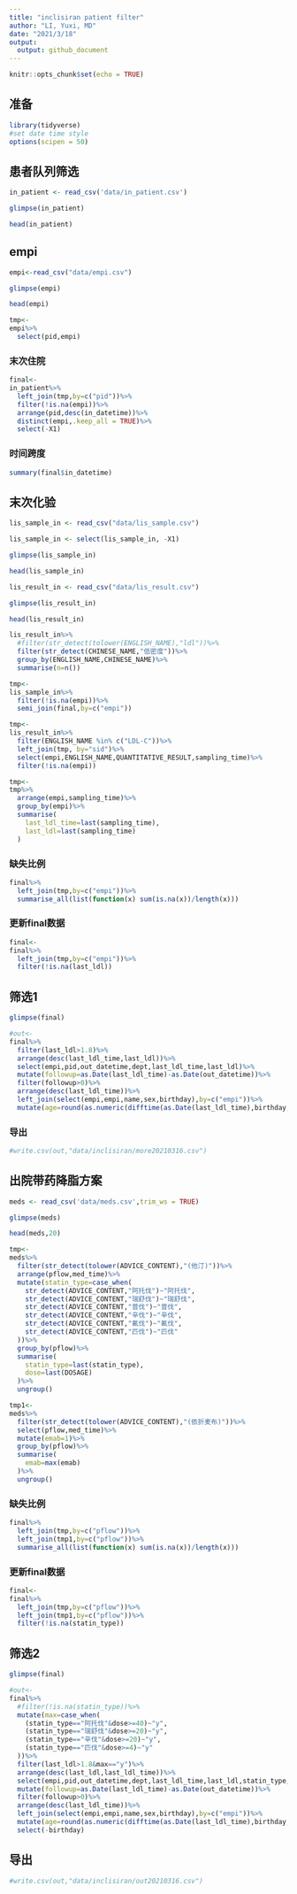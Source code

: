 ```yaml
---
title: "inclisiran patient filter"
author: "LI, Yuxi, MD"
date: "2021/3/18"
output:
  output: github_document
---
```


```r
knitr::opts_chunk$set(echo = TRUE)
```

## 准备
```r
library(tidyverse)
#set date time style
options(scipen = 50)
```

## 患者队列筛选
```r
in_patient <- read_csv('data/in_patient.csv')
```

```r
glimpse(in_patient)
```

```r
head(in_patient)
```


## empi
```r
empi<-read_csv("data/empi.csv")
```

```r
glimpse(empi)
```

```r
head(empi)
```

```r
tmp<-
empi%>%
  select(pid,empi)
```

### 末次住院
```r
final<-
in_patient%>%
  left_join(tmp,by=c("pid"))%>%
  filter(!is.na(empi))%>%
  arrange(pid,desc(in_datetime))%>%
  distinct(empi,.keep_all = TRUE)%>%
  select(-X1)
```

### 时间跨度
```r
summary(final$in_datetime)
```

## 末次化验
```r
lis_sample_in <- read_csv("data/lis_sample.csv")
```

```r
lis_sample_in <- select(lis_sample_in, -X1)
```

```r
glimpse(lis_sample_in)
```

```r
head(lis_sample_in)
```

```r
lis_result_in <- read_csv("data/lis_result.csv")
```

```r
glimpse(lis_result_in)
```

```r
head(lis_result_in)
```


```r
lis_result_in%>%
  #filter(str_detect(tolower(ENGLISH_NAME),"ldl"))%>%
  filter(str_detect(CHINESE_NAME,"低密度"))%>%
  group_by(ENGLISH_NAME,CHINESE_NAME)%>%
  summarise(n=n())
```

```r
tmp<-
lis_sample_in%>%
  filter(!is.na(empi))%>%
  semi_join(final,by=c("empi"))
```

```r
tmp<-
lis_result_in%>%
  filter(ENGLISH_NAME %in% c("LDL-C"))%>%
  left_join(tmp, by="sid")%>%
  select(empi,ENGLISH_NAME,QUANTITATIVE_RESULT,sampling_time)%>%
  filter(!is.na(empi))
```

```r
tmp<-
tmp%>%
  arrange(empi,sampling_time)%>%
  group_by(empi)%>%
  summarise(
    last_ldl_time=last(sampling_time),
    last_ldl=last(sampling_time)
  )
```

### 缺失比例
```r
final%>%
  left_join(tmp,by=c("empi"))%>%
  summarise_all(list(function(x) sum(is.na(x))/length(x)))
```

### 更新final数据
```r
final<-
final%>%
  left_join(tmp,by=c("empi"))%>%
  filter(!is.na(last_ldl))
```

## 筛选1
```r
glimpse(final)
```

```r
#out<-
final%>%
  filter(last_ldl>1.8)%>%
  arrange(desc(last_ldl_time,last_ldl))%>%
  select(empi,pid,out_datetime,dept,last_ldl_time,last_ldl)%>%
  mutate(followup=as.Date(last_ldl_time)-as.Date(out_datetime))%>%
  filter(followup>0)%>%
  arrange(desc(last_ldl_time))%>%
  left_join(select(empi,empi,name,sex,birthday),by=c("empi"))%>%
  mutate(age=round(as.numeric(difftime(as.Date(last_ldl_time),birthday,units="days"))/365.25))
```

### 导出
```r
#write.csv(out,"data/inclisiran/more20210316.csv")
```

## 出院带药降脂方案
```r
meds <- read_csv('data/meds.csv',trim_ws = TRUE)
```

```r
glimpse(meds)
```

```r
head(meds,20)
```


```r
tmp<-
meds%>%
  filter(str_detect(tolower(ADVICE_CONTENT),"(他汀)"))%>%
  arrange(pflow,med_time)%>%
  mutate(statin_type=case_when(
    str_detect(ADVICE_CONTENT,"阿托伐")~"阿托伐",
    str_detect(ADVICE_CONTENT,"瑞舒伐")~"瑞舒伐",
    str_detect(ADVICE_CONTENT,"普伐")~"普伐",
    str_detect(ADVICE_CONTENT,"辛伐")~"辛伐",
    str_detect(ADVICE_CONTENT,"氟伐")~"氟伐",
    str_detect(ADVICE_CONTENT,"匹伐")~"匹伐"
  ))%>%
  group_by(pflow)%>%
  summarise(
    statin_type=last(statin_type),
    dose=last(DOSAGE)
  )%>%
  ungroup()
```

```r
tmp1<-
meds%>%
  filter(str_detect(tolower(ADVICE_CONTENT),"(依折麦布)"))%>%
  select(pflow,med_time)%>%
  mutate(emab=1)%>%
  group_by(pflow)%>%
  summarise(
    emab=max(emab)
  )%>%
  ungroup()
```
### 缺失比例
```r
final%>%
  left_join(tmp,by=c("pflow"))%>%
  left_join(tmp1,by=c("pflow"))%>%
  summarise_all(list(function(x) sum(is.na(x))/length(x)))
```
### 更新final数据
```r
final<-
final%>%
  left_join(tmp,by=c("pflow"))%>%
  left_join(tmp1,by=c("pflow"))%>%
  filter(!is.na(statin_type))
```

## 筛选2
```r
glimpse(final)
```

```r
#out<-
final%>%
  #filter(!is.na(statin_type))%>%
  mutate(max=case_when(
    (statin_type=="阿托伐"&dose>=40)~"y",
    (statin_type=="瑞舒伐"&dose>=20)~"y",
    (statin_type=="辛伐"&dose>=20)~"y",
    (statin_type=="匹伐"&dose>=4)~"y"
  ))%>%
  filter(last_ldl>1.8&max=="y")%>%
  arrange(desc(last_ldl,last_ldl_time))%>%
  select(empi,pid,out_datetime,dept,last_ldl_time,last_ldl,statin_type,dose,emab,max)%>%
  mutate(followup=as.Date(last_ldl_time)-as.Date(out_datetime))%>%
  filter(followup>0)%>%
  arrange(desc(last_ldl_time))%>%
  left_join(select(empi,empi,name,sex,birthday),by=c("empi"))%>%
  mutate(age=round(as.numeric(difftime(as.Date(last_ldl_time),birthday,units="days"))/365.25))%>%
  select(-birthday)
```

## 导出
```r
#write.csv(out,"data/inclisiran/out20210316.csv")
```

